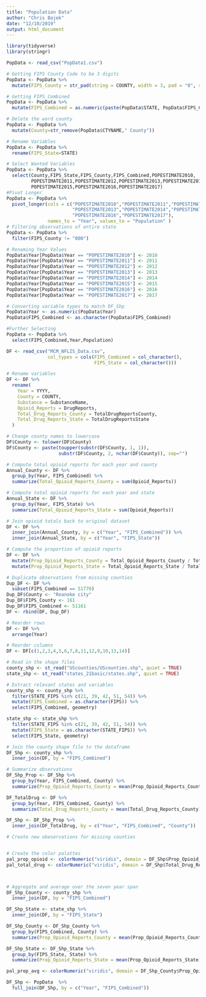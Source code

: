 ```yaml
---
title: "Population Data"
author: "Chris Bajek"
date: "12/10/2019"
output: html_document
---
```


```r
library(tidyverse)
library(stringr)
```


```r
PopData <- read_csv("PopData1.csv") 
```


```r
# Getting FIPS County Code to be 3 digits
PopData <- PopData %>% 
  mutate(FIPS_County = str_pad(string = COUNTY, width = 3, pad = "0", side = "left"))

# Getting FIPS_Combined
PopData <- PopData %>% 
  mutate(FIPS_Combined = as.numeric(paste(PopData$STATE, PopData$FIPS_County, sep = "")))

# Delete the word county
PopData <- PopData %>%
  mutate(County=str_remove(PopData$CTYNAME," County"))

# Rename Variables
PopData <- PopData %>%
  rename(FIPS_State=STATE)

# Select Wanted Variables
PopData <- PopData %>%
  select(County,FIPS_State,FIPS_County,FIPS_Combined,POPESTIMATE2010,
         POPESTIMATE2011,POPESTIMATE2012,POPESTIMATE2013,POPESTIMATE2014,
         POPESTIMATE2015,POPESTIMATE2016,POPESTIMATE2017)
#Pivot Longer
PopData <- PopData %>% 
  pivot_longer(cols = c("POPESTIMATE2010","POPESTIMATE2011","POPESTIMATE2012",
                        "POPESTIMATE2013","POPESTIMATE2014","POPESTIMATE2015",
                        "POPESTIMATE2016","POPESTIMATE2017"), 
               names_to = "Year", values_to = "Population" )
# Filtering observations of entire state
PopData <- PopData %>% 
  filter(FIPS_County != "000")

# Renaming Year Values
PopData$Year[PopData$Year == "POPESTIMATE2010"] <- 2010
PopData$Year[PopData$Year == "POPESTIMATE2011"] <- 2011
PopData$Year[PopData$Year == "POPESTIMATE2012"] <- 2012
PopData$Year[PopData$Year == "POPESTIMATE2013"] <- 2013
PopData$Year[PopData$Year == "POPESTIMATE2014"] <- 2014
PopData$Year[PopData$Year == "POPESTIMATE2015"] <- 2015
PopData$Year[PopData$Year == "POPESTIMATE2016"] <- 2016
PopData$Year[PopData$Year == "POPESTIMATE2017"] <- 2017

# Converting variable types to match DF_Shp 
PopData$Year <- as.numeric(PopData$Year)
PopData$FIPS_Combined <- as.character(PopData$FIPS_Combined)

#Further Selecting
PopData <- PopData %>% 
  select(FIPS_Combined,Year,Population)
```


```r
DF <- read_csv("MCM_NFLIS_Data.csv",
               col_types = cols(FIPS_Combined = col_character(),
                                FIPS_State = col_character()))

# Rename variables
DF <- DF %>%
  rename(
    Year = YYYY,
    County = COUNTY,
    Substance = SubstanceName,
    Opioid_Reports = DrugReports,
    Total_Drug_Reports_County = TotalDrugReportsCounty,
    Total_Drug_Reports_State = TotalDrugReportsState
  )

# Change county names to lowercase
DF$County <- tolower(DF$County)
DF$County <- paste(toupper(substr(DF$County, 1, 1)),
                   substr(DF$County, 2, nchar(DF$County)), sep="")

# Compute total opioid reports for each year and county
Annual_County <- DF %>%
  group_by(Year, FIPS_Combined) %>%
  summarize(Total_Opioid_Reports_County = sum(Opioid_Reports))

# Compute total opioid reports for each year and state
Annual_State <- DF %>%
  group_by(Year, FIPS_State) %>%
  summarize(Total_Opioid_Reports_State = sum(Opioid_Reports))

# Join opioid totals back to original dataset
DF <- DF %>%
  inner_join(Annual_County, by = c("Year", "FIPS_Combined")) %>%
  inner_join(Annual_State, by = c("Year", "FIPS_State"))

# Compute the proportion of opioid reports
DF <- DF %>%
  mutate(Prop_Opioid_Reports_County = Total_Opioid_Reports_County / Total_Drug_Reports_County) %>%
  mutate(Prop_Opioid_Reports_State = Total_Opioid_Reports_State / Total_Drug_Reports_State)

# Duplicate observations from missing counties
Dup_DF <- DF %>%
  subset(FIPS_Combined == 51770)
Dup_DF$County <- "Roanoke city"
Dup_DF$FIPS_County <- 161
Dup_DF$FIPS_Combined <- 51161
DF <- rbind(DF, Dup_DF)

# Reorder rows
DF <- DF %>%
  arrange(Year)

# Reorder columns
DF <- DF[c(1,2,3,4,5,6,7,8,11,12,9,10,13,14)]

# Read in the shape files
county_shp <- st_read("UScounties/UScounties.shp", quiet = TRUE)
state_shp <- st_read("states_21basic/states.shp", quiet = TRUE)

# Extract relevant states and variables
county_shp <- county_shp %>%
  filter(STATE_FIPS %in% c(21, 39, 42, 51, 54)) %>%
  mutate(FIPS_Combined = as.character(FIPS)) %>%
  select(FIPS_Combined, geometry)

state_shp <- state_shp %>%
  filter(STATE_FIPS %in% c(21, 39, 42, 51, 54)) %>%
  mutate(FIPS_State = as.character(STATE_FIPS)) %>%
  select(FIPS_State, geometry)

# Join the county shape file to the dataframe
DF_Shp <- county_shp %>%
  inner_join(DF, by = "FIPS_Combined")

# Summarize observations
DF_Shp_Prop <- DF_Shp %>%
  group_by(Year, FIPS_Combined, County) %>%
  summarize(Prop_Opioid_Reports_County = mean(Prop_Opioid_Reports_County))

DF_TotalDrug <- DF %>%
  group_by(Year, FIPS_Combined, County) %>%
  summarize(Total_Drug_Reports_County = mean(Total_Drug_Reports_County))

DF_Shp <- DF_Shp_Prop %>%
  inner_join(DF_TotalDrug, by = c("Year", "FIPS_Combined", "County"))

# Create new obeservations for missing counties


# Create the color palattes
pal_prop_opioid <- colorNumeric("viridis", domain = DF_Shp$Prop_Opioid_Reports_County)
pal_total_drug <- colorNumeric("viridis", domain = DF_Shp$Total_Drug_Reports_County)



# Aggregate and average over the seven year span
DF_Shp_County <- county_shp %>%
  inner_join(DF, by = "FIPS_Combined")

DF_Shp_State <- state_shp %>%
  inner_join(DF, by = "FIPS_State")

DF_Shp_County <- DF_Shp_County %>%
  group_by(FIPS_Combined, County) %>%
  summarize(Prop_Opioid_Reports_County = mean(Prop_Opioid_Reports_County))

DF_Shp_State <- DF_Shp_State %>%
  group_by(FIPS_State, State) %>%
  summarize(Prop_Opioid_Reports_State = mean(Prop_Opioid_Reports_State))

pal_prop_avg <- colorNumeric("viridis", domain = DF_Shp_County$Prop_Opioid_Reports_County)

```


```r
DF_Shp <- PopData  %>% 
  full_join(DF_Shp, by = c("Year", "FIPS_Combined"))
```

